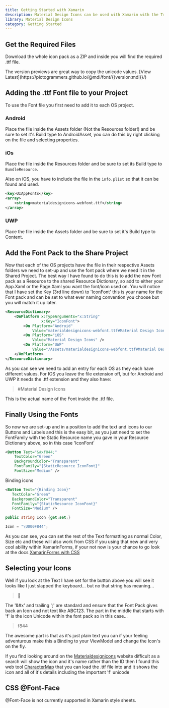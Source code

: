 ```yaml
---
title: Getting Started with Xamarin
description: Material Design Icons can be used with Xamarin with the TrueType files.
library: Material Design Icons
category: Getting Started
---
```


## Get the Required Files

Download the whole icon pack as a ZIP and inside you will find the required .ttf file.

<Note>
  The version previews are great way to copy the unicode values. [View Latest](https://pictogrammers.github.io/@mdi/font/{{version:mdi}}/)
</Note>

## Adding the .ttf Font file to your Project

To use the Font file you first need to add it to each OS project.

### Android

Place the file inside the Assets folder (Not the Resources folder!) and be sure to set it's Build type to AndroidAsset, you can do this by right clicking on the file and selecting properties.

### iOs

Place the file inside the Resources folder and be sure to set its Build type to `BundleResource`.

Also on iOS, you have to include the file in the `info.plist` so that it can be found and used.

```xml
<key>UIAppFonts</key>
<array>
    <string>materialdesignicons-webfont.ttf</string>
</array>
```

### UWP

Place the file inside the Assets folder and be sure to set it's Build type to Content.

## Add the Font Pack to the Share Project

Now that each of the OS projects have the file in their respective Assets folders we need to set-up and use the font pack where we need it in the Shared Project. The best way I have found to do this is to add the new Font pack as a Resource to the shared Resource Dictionary, so add to either your App.Xaml or the Page.Xaml you want the font/icon used on. You will notice that I have set the Key (3rd line down) to 'IconFont' this is your name for the Font pack and can be set to what ever naming convention you choose but you will match it up later.

```xml
<ResourceDictionary>
    <OnPlatform x:TypeArguments="x:String"
                x:Key="IconFont">
        <On Platform="Android"
            Value="materialdesignicons-webfont.ttf#Material Design Icons" />
        <On Platform="iOS"
            Value="Material Design Icons" />
        <On Platform="UWP"
            Value="/Assets/materialdesignicons-webfont.ttf#Material Design Icons" />
    </OnPlatform>
</ResourceDictionary>
```

As you can see we need to add an entry for each OS as they each have different values.  For IOS you leave the file extension off, but for Android and UWP it needs the .ttf extension and they also have:

> #Material Design Icons

This is the actual name of the Font inside the .ttf file.

## Finally Using the Fonts

So now we are set-up and in a position to add the text and icons to our Buttons and Labels and this is the easy bit, as you just need to set the FontFamily with the Static Resource name you gave in your Resource Dictionary above, so in this case 'IconFont'

```xml
<Button Text="&#xf844;"
    TextColor="Green"
    BackgroundColor="Transparent"
    FontFamily="{StaticResource IconFont}"
    FontSize="Medium" />
```

Binding icons

 ```xml
<Button Text="{Binding Icon}"
    TextColor="Green"
    BackgroundColor="Transparent"
    FontFamily="{StaticResource IconFont}"
    FontSize="Medium" />
```

 ```c#
public string Icon {get;set;}

Icon = "\U000F844";
```

As you can see, you can set the rest of the Text formatting as normal Color, Size etc and these will also work from CSS if you using that new and very cool ability within XamarinForms, if your not now is your chance to go look at the docs [XamarinForms with CSS](https://docs.microsoft.com/en-us/xamarin/xamarin-forms/user-interface/styles/css/)

## Selecting your Icons

Well if you look at the Text I have set for the button above you will see it looks like I just slapped the keyboard... but no that string has meaning...

> &#xf4ab;

The '&#x' and trailing ';' are standard and ensure that the Font Pack gives back an Icon and not text like ABC123. The part in the middle that starts with 'f' is the icon Unicode within the font pack so in this case...

> f844

The awesome part is that as it's just plain text you can if your feeling adventurous make this a Binding to your ViewModel and change the Icon's on the fly.

If you find looking around on the [Materialdesignicons](https://materialdesignicons.com/) website difficult as a search will show the icon and it's name rather than the ID then I found this web tool [CharacterMap](http://bluejamesbond.github.io/CharacterMap/) that you can load the .ttf file into and it shows the icon and all of it's details including the important 'f' unicode

## CSS @Font-Face

@Font-Face is not currently supported in Xamarin style sheets.

